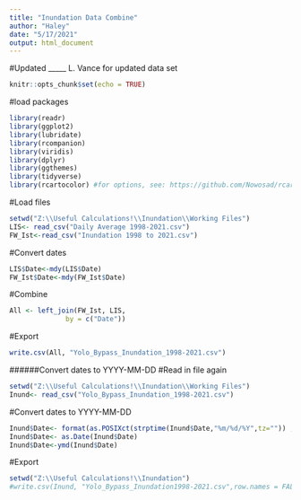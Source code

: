 ```yaml
---
title: "Inundation Data Combine"
author: "Haley"
date: "5/17/2021"
output: html_document
---
```


#Updated _____ L. Vance for updated data set

```r
knitr::opts_chunk$set(echo = TRUE)
```

#load packages
```r
library(readr)
library(ggplot2)
library(lubridate)
library(rcompanion)
library(viridis)
library(dplyr)
library(ggthemes)
library(tidyverse)
library(rcartocolor) #for options, see: https://github.com/Nowosad/rcartocolor
```
#Load files
```r
setwd("Z:\\Useful Calculations!\\Inundation\\Working Files")
LIS<- read_csv("Daily Average 1998-2021.csv")
FW_Ist<-read_csv("Inundation 1998 to 2021.csv")
```
#Convert dates 
```r
LIS$Date<-mdy(LIS$Date)
FW_Ist$Date<-mdy(FW_Ist$Date)
```
#Combine
```r
All <- left_join(FW_Ist, LIS, 
              by = c("Date"))
```
#Export
```r
write.csv(All, "Yolo_Bypass_Inundation_1998-2021.csv")
```
######Convert dates to YYYY-MM-DD
#Read in file again
```r
setwd("Z:\\Useful Calculations!\\Inundation\\Working Files")
Inund<- read_csv("Yolo_Bypass_Inundation_1998-2021.csv")
```
#Convert dates to YYYY-MM-DD
```r
Inund$Date<- format(as.POSIXct(strptime(Inund$Date,"%m/%d/%Y",tz="")) ,format = "%Y/%m/%d")
Inund$Date<- as.Date(Inund$Date)
Inund$Date<-ymd(Inund$Date)
```
#Export
```r
setwd("Z:\\Useful Calculations!\\Inundation")
#write.csv(Inund, "Yolo_Bypass_Inundation1998-2021.csv",row.names = FALSE)
```
